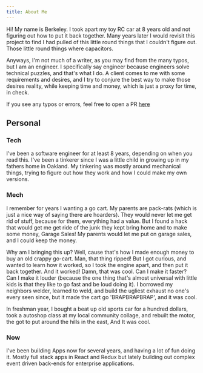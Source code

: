 ```yaml
---
title: About Me
---
```


Hi! My name is Berkeley. I took apart my toy RC car at 8 years old and not
figuring out how to put it back together. Many years later I would revisit this
project to find I had pulled of this little round things that I couldn't figure
out. Those little round things where capacitors.

Anyways, I'm not much of a writer, as you may find from the many typos, but I am
an engineer. I specifically say engineer because engineers solve technical
puzzles, and that's what I do. A client comes to me with some requirements and
desires, and I try to conjure the best way to make those desires reality, while
keeping time and money, which is just a proxy for time, in check.

If you see any typos or errors, feel free to open a PR
[here](https://github.com/berkeleytrue/dotcom/issues/new)


## Personal


### Tech

I've been a software engineer for at least 8 years, depending on when you read
this. I've been a tinkerer since I was a little child in growing up in my
fathers home in Oakland. My tinkering was mostly around mechanical things,
trying to figure out how they work and how I could make my own versions.


### Mech

I remember for years I wanting a go cart. My parents are pack-rats (which is
  just a nice way of saying there are hoarders). They would never let me get rid
  of stuff, because for them, everything had a value. But I found a hack that
  would get me get ride of the junk they kept bring home and to make some money,
  Garage Sales! My parents would let me put on garage sales, and I could keep
  the money.

Why am I bringing this up? Well, cause that's how I made enough money to buy an
old crappy go-cart. Man, that thing ripped! But I got curious, and wanted to
learn how it worked, so I took the engine apart, and then put it back together.
And it worked! Damn, that was cool. Can I make it faster? Can I make it louder
(because the one thing that's almost universal with little kids is that they
like to go fast and be loud doing it). I borrowed my neighbors welder, learned
to weld, and build the ugliest exhaust no one's every seen since, but it made
the cart go 'BRAPBRAPBRAP', and it was cool.

In freshman year, I bought a beat up old sports car for a hundred dollars, took
a autoshop class at my local community collage, and rebuilt the motor, the got
to put around the hills in the east, And It was cool.

### Now

I've been building Apps now for several years, and having a lot of
fun doing it. Mostly full stack apps in React and Redux but lately building out
complex event driven back-ends for enterprise applications.
